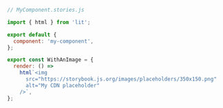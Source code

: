 ```js
// MyComponent.stories.js

import { html } from 'lit';

export default {
  component: 'my-component',
};

export const WithAnImage = {
  render: () =>
    html`<img
      src="https://storybook.js.org/images/placeholders/350x150.png"
      alt="My CDN placeholder"
    />`,
};
```
